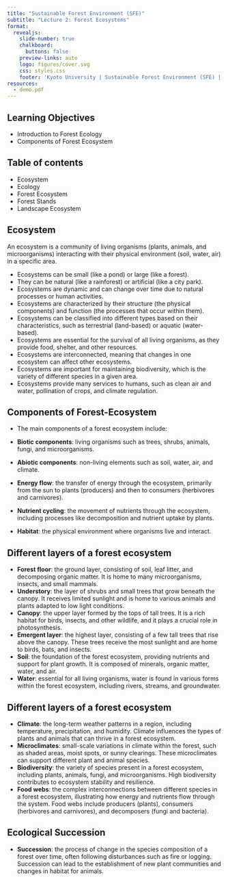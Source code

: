```yaml
---
title: "Sustainable Forest Environment (SFE)"
subtitle: "Lecture 2: Forest Ecosystems"
format:
  revealjs:
    slide-number: true
    chalkboard: 
      buttons: false
    preview-links: auto
    logo: figures/cover.svg
    css: styles.css
    footer: 'Kyoto University | Sustainable Forest Environment (SFE) | Lecture 2: Forest Ecosystems'
resources:
  - demo.pdf
---
```


## Learning Objectives

- Introduction to Forest Ecology
- Components of Forest Ecosystem

## Table of contents

- Ecosystem
- Ecology
- Forest Ecosystem
- Forest Stands
- Landscape Ecosystem

## Ecosystem

::: {.callout-note title="Definition"}
An ecosystem is a community of living organisms (plants, animals, and microorganisms) interacting with their physical environment (soil, water, air) in a specific area.
:::

- Ecosystems can be small (like a pond) or large (like a forest).
- They can be natural (like a rainforest) or artificial (like a city park).
- Ecosystems are dynamic and can change over time due to natural processes or human activities.
- Ecosystems are characterized by their structure (the physical components) and function (the processes that occur within them).
- Ecosystems can be classified into different types based on their characteristics, such as terrestrial (land-based) or aquatic (water-based).
- Ecosystems are essential for the survival of all living organisms, as they provide food, shelter, and other resources.
- Ecosystems are interconnected, meaning that changes in one ecosystem can affect other ecosystems.
- Ecosystems are important for maintaining biodiversity, which is the variety of different species in a given area.
- Ecosystems provide many services to humans, such as clean air and water, pollination of crops, and climate regulation.

## Components of Forest-Ecosystem

- The main components of a forest ecosystem include:

- **Biotic components**: living organisms such as trees, shrubs, animals, fungi, and microorganisms.
- **Abiotic components**: non-living elements such as soil, water, air, and climate.
- **Energy flow**: the transfer of energy through the ecosystem, primarily from the sun to plants (producers) and then to consumers (herbivores and carnivores).
- **Nutrient cycling**: the movement of nutrients through the ecosystem, including processes like decomposition and nutrient uptake by plants.
- **Habitat**: the physical environment where organisms live and interact.

## Different layers of a forest ecosystem

- **Forest floor**: the ground layer, consisting of soil, leaf litter, and decomposing organic matter. It is home to many microorganisms, insects, and small mammals.
- **Understory**: the layer of shrubs and small trees that grow beneath the canopy. It receives limited sunlight and is home to various animals and plants adapted to low light conditions.
- **Canopy**: the upper layer formed by the tops of tall trees. It is a rich habitat for birds, insects, and other wildlife, and it plays a crucial role in photosynthesis.
- **Emergent layer**: the highest layer, consisting of a few tall trees that rise above the canopy. These trees receive the most sunlight and are home to birds, bats, and insects.
- **Soil**: the foundation of the forest ecosystem, providing nutrients and support for plant growth. It is composed of minerals, organic matter, water, and air.
- **Water**: essential for all living organisms, water is found in various forms within the forest ecosystem, including rivers, streams, and groundwater.

## Different layers of a forest ecosystem

- **Climate**: the long-term weather patterns in a region, including temperature, precipitation, and humidity. Climate influences the types of plants and animals that can thrive in a forest ecosystem.
- **Microclimates**: small-scale variations in climate within the forest, such as shaded areas, moist spots, or sunny clearings. These microclimates can support different plant and animal species.
- **Biodiversity**: the variety of species present in a forest ecosystem, including plants, animals, fungi, and microorganisms. High biodiversity contributes to ecosystem stability and resilience.
- **Food webs**: the complex interconnections between different species in a forest ecosystem, illustrating how energy and nutrients flow through the system. Food webs include producers (plants), consumers (herbivores and carnivores), and decomposers (fungi and bacteria).

## Ecological Succession

- **Succession**: the process of change in the species composition of a forest over time, often following disturbances such as fire or logging. Succession can lead to the establishment of new plant communities and changes in habitat for animals.
